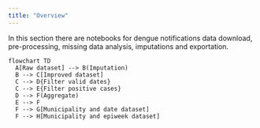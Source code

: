 ```yaml
---
title: "Overview"
---
```


In this section there are notebooks for dengue notifications data download, pre-processing, missing data analysis, imputations and exportation.

```mermaid
flowchart TD
  A[Raw dataset] --> B(Imputation)
  B --> C[Improved dataset]
  C --> D{Filter valid dates}
  C --> E{Filter positive cases}
  D --> F(Aggregate)
  E --> F
  F --> G[Municipality and date dataset]
  F --> H[Municipality and epiweek dataset]
```
